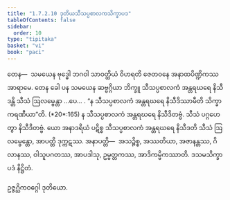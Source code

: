 ```yaml
---
title: "1.7.2.10 ဒုတိယသီသပ္ပစာလကသိက္ခာပဒ"
tableOfContents: false
sidebar:
  order: 10
type: "tipitaka"
basket: "vi"
book: "paci"
---
```



<DynamicBreadcrumb />

<Division number="595" book="paci" e="ch" v="2" p="246">

<Paragraph number="1780" book="paci">
တေန—  သမယေန ဗုဒ္ဓေါ ဘဂဝါ သာဝတ္ထိယံ ဝိဟရတိ ဇေတဝနေ အနာထပိဏ္ဍိကဿ အာရာမေ. တေန ခေါ ပန သမယေန ဆဗ္ဗဂ္ဂိယာ ဘိက္ခူ သီသပ္ပစာလကံ အန္တရဃရေ နိသီဒန္တိ သီသံ ဩလမ္ဗေန္တာ …ပေ… .
</Paragraph>

<Paragraph number="1781" book="paci">
<Emphasis>“န သီသပ္ပစာလကံ အန္တရဃရေ နိသီဒိဿာမီတိ သိက္ခာ ကရဏီယာ”</Emphasis>တိ. (*20*:<Emphasis>165</Emphasis>)
</Paragraph>

<Paragraph number="1782" book="paci">
န သီသပ္ပစာလကံ အန္တရဃရေ နိသီဒိတဗ္ဗံ. သီသံ ပဂ္ဂဟေတွာ နိသီဒိတဗ္ဗံ. ယော အနာဒရိယံ ပဋိစ္စ သီသပ္ပစာလကံ အန္တရဃရေ နိသီဒတိ သီသံ ဩလမ္ဗေန္တော, အာပတ္တိ ဒုက္ကဋဿ.
</Paragraph>

<Paragraph number="1783" book="paci">
အနာပတ္တိ—  အသဉ္စိစ္စ, အဿတိယာ, အဇာနန္တဿ, ဂိလာနဿ, ဝါသူပဂတဿ, အာပဒါသု, ဥမ္မတ္တကဿ, အာဒိကမ္မိကဿာတိ.

</Paragraph>
</Division>

<Paragraph number="1784" type="center" book="paci">
ဒသမသိက္ခာပဒံ နိဋ္ဌိတံ.

  
ဥဇ္ဇဂ္ဃိကဝဂ္ဂေါ ဒုတိယော.
</Paragraph>